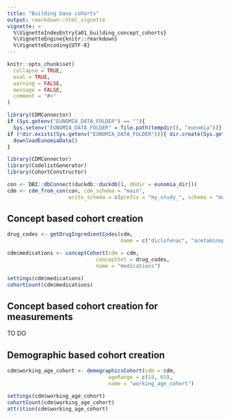 ```yaml
---
title: "Building base cohorts"
output: rmarkdown::html_vignette
vignette: >
  %\VignetteIndexEntry{a01_building_concept_cohorts}
  %\VignetteEngine{knitr::rmarkdown}
  %\VignetteEncoding{UTF-8}
---
```


```r
knitr::opts_chunk$set(
  collapse = TRUE,
  eval = TRUE, 
  warning = FALSE, 
  message = FALSE,
  comment = "#>"
)

library(CDMConnector)
if (Sys.getenv("EUNOMIA_DATA_FOLDER") == ""){
  Sys.setenv("EUNOMIA_DATA_FOLDER" = file.path(tempdir(), "eunomia"))}
if (!dir.exists(Sys.getenv("EUNOMIA_DATA_FOLDER"))){ dir.create(Sys.getenv("EUNOMIA_DATA_FOLDER"))
  downloadEunomiaData()  
}
```

```r
library(CDMConnector)
library(CodelistGenerator)
library(CohortConstructor)

con <- DBI::dbConnect(duckdb::duckdb(), dbdir = eunomia_dir())
cdm <- cdm_from_con(con, cdm_schema = "main", 
                    write_schema = c(prefix = "my_study_", schema = "main"))

```

## Concept based cohort creation

```r
drug_codes <- getDrugIngredientCodes(cdm, 
                                     name = c("diclofenac", "acetaminophen"))

cdm$medications <- conceptCohort(cdm = cdm, 
                             conceptSet = drug_codes, 
                             name = "medications")

settings(cdm$medications)
cohortCount(cdm$medications)
```

## Concept based cohort creation for measurements

TO DO

## Demographic based cohort creation
```r
cdm$working_age_cohort <- demographicsCohort(cdm = cdm, 
                                 ageRange = c(18, 65), 
                                 name = "working_age_cohort")

settings(cdm$working_age_cohort)
cohortCount(cdm$working_age_cohort)
attrition(cdm$working_age_cohort)
```
